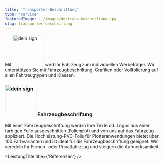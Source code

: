 ```yaml
---
title: 'Transporter-Beschriftung'
type: 'service'
featuredImage: ../images/dd/trans-beschriftung.jpg
slug: transporter-beschriftung
---
```



<SEO title="Transporterbeschriftung" description="Beschriftung für Kleinbusse und Transporter. Hochwertige Plotterfolie sorgt für satte Farben und langen Halt."></SEO>


<Banner title="transporter-beschriftung" leistung="transBeschriftung" maxWidth="100" />
<TransporterCards />
<LeistungTitle title={'Beschreibung'} />

Mit <img src={deinSign} alt="dein sign" width="100px"/> wird Ihr Fahrzeug zum individuellen Werbeträger. Wir unterstützen Sie mit Fahrzeugbeschriftung, Grafiken oder Vollfolierung auf allen Fahrzeugtypen und Klassen.

### <img src={deinSign} alt="dein sign" width="100px"/> Fahrzeugbeschriftung

Mit einer Fahrzeugbeschriftung werden Ihre Texte od. Logos aus einer farbigen Folie ausgeschnitten (Folienplot) und von uns auf das Fahrzeug appliziert. Die Hochleistung-PVC-Folie für Plotteranwendungen bietet über 100 Farbvarianten und ist ideal für die Fahrzeugbeschriftung geeignet. Wir veredeln Ihr Firmen- oder Privatfahrzeug und steigern die Aufmerksamkeit.

<KfzCardsDescription />

<!--  -->

<!-- <LeistungTitle title={'Alternativprodukte'} />

<ol style={{ listStyle: 'none' }}>
  <li><img src={deinSign} alt="dein sign" width="100px"/> Grafiken</li>
  <li>
    <img src={deinSign} alt="dein sign" width="100px"/> Vollfolierung
  </li>
  <li>
    <img src={deinSign} alt="dein sign" width="100px"/> Fensterfolierung
  </li>
</ol> -->

<LeistungTitle title={'Referenzen'} />

<RefCarousell />